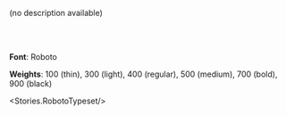 
<Meta of={Stories}/>

<div style={{textAlign: "center"}}>
    <Title>Typography</Title>
    <p style={{color: "#9B9B9B", fontStyle: "italic"}}>(no description available)</p>
</div>
<br/>
<br/>

__Font__: Roboto

__Weights__: 100 (thin), 300 (light), 400 (regular), 500 (medium), 700 (bold), 900 (black)

<Stories.RobotoTypeset/>
